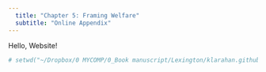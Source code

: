 ```yaml
---
  title: "Chapter 5: Framing Welfare"
  subtitle: "Online Appendix"
---
```

  
  Hello, Website!
  
```r
# setwd("~/Dropbox/0 MYCOMP/0_Book manuscript/Lexington/klarahan.github.io")

```
  
  